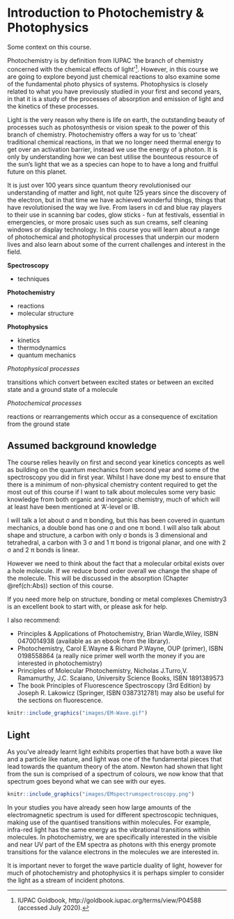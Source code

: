 # Introduction to Photochemistry & Photophysics {#ch:Intro}

Some context on this course.

Photochemistry is by definition from IUPAC ‘the branch of chemistry concerned with the chemical effects of light’^[IUPAC Goldbook, http://goldbook.iupac.org/terms/view/P04588 (accessed July 2020).]. However, in this course we are going to explore beyond just chemical reactions to also examine some of the fundamental photo physics of systems. Photophysics is closely related to what you have previously studied in your first and second years, in that it is a study of the processes of absorption and emission of light and the kinetics of these processes.

Light is the very reason why there is life on earth, the outstanding beauty of processes such as photosynthesis or vision speak to the power of this branch of chemistry. Photochemistry offers a way for us to ‘cheat’ traditional chemical reactions, in that we no longer need thermal energy to get over an activation barrier, instead we use the energy of a photon. It is only by understanding how we can best utilise the bounteous resource of the sun’s light that we as a species can hope to to have a long and fruitful future on this planet.

It is just over 100 years since quantum theory revolutionised our understanding of matter and light, not quite 125 years since the discovery of the electron, but in that time we have achieved wonderful things, things that have revolutionised the way we live. From lasers in cd and blue ray players to their use in scanning bar codes, glow sticks - fun at festivals, essential in emergencies, or more prosaic uses such as sun creams, self cleaning windows or display technology. In this course you will learn about a range of photochemical and photophysical processes that underpin our modern lives and also learn about some of the current challenges and interest in the field.

**Spectroscopy**

* techniques

**Photochemistry**

* reactions
* molecular structure

**Photophysics**

* kinetics
* thermodynamics
* quantum mechanics


*Photophysical processes*

transitions which convert between excited states or between an excited state and a ground state of a molecule

*Photochemical processes*

reactions or rearrangements which occur as a consequence of excitation from the ground state

## Assumed background knowledge

The course relies heavily on first and second year kinetics concepts as well as building on the quantum mechanics from second year and some of the spectroscopy you did in first year. Whilst I have done my best to ensure that there is a minimum of non-physical chemistry content required to get the most out of this course if I want to talk about molecules some very basic knowledge from both organic and inorganic chemistry, much of which will at least have been mentioned at 'A'-level or IB.

I will talk a lot about σ and π bonding, but this has been covered in quantum mechanics, a double bond has one σ and one π bond. I will also talk about shape and structure, a carbon with only σ bonds is 3 dimensional and tetrahedral, a carbon with 3 σ and 1 π bond is trigonal planar, and one with 2 σ and 2 π bonds is linear. 

However we need to think about the fact that a molecular orbital exists over a hole molecule. If we reduce bond order overall we change the shape of the molecule. This will be discussed in the absorption (Chapter \@ref(ch:Abs)) section of this course.

If you need more help on structure, bonding or metal complexes Chemistry3 is an excellent book to start with, or please ask for help.

I also recommend:

* Principles & Applications of Photochemistry, Brian Wardle,Wiley, ISBN 0470014938 (available as an ebook from the library).
* Photochemistry, Carol E.Wayne & Richard P.Wayne, OUP (primer), ISBN 0198558864 (a really nice primer well worth the money if you are interested in photochemistry)
* Principles of Molecular Photochemistry, Nicholas J.Turro,V. Ramamurthy, J.C. Scaiano, University Science Books, ISBN 1891389573
* The book Principles of Fluorescence Spectroscopy (3rd Edition) by Joseph R. Lakowicz (Springer, ISBN 0387312781) may also be useful for the sections on fluorescence.


```r
knitr::include_graphics("images/EM-Wave.gif")
```


## Light {#sec:Light}


As you’ve already learnt light exhibits properties that have both a wave like and a particle like nature, and light was one of the fundamental pieces that lead towards the quantum theory of the atom. Newton had shown that light from the sun is comprised of a spectrum of colours, we now know that that spectrum goes beyond what we can see with our eyes.

```r
knitr::include_graphics("images/EMspectrumspectroscopy.png")
```

In your studies you have already seen how large amounts of the electromagnetic spectrum is used for different spectroscopic techniques, making use of the quantised transitions within molecules. For example, infra-red light has the same energy as the vibrational transitions within molecules. In photochemistry, we are specifically interested in the visible and near UV part of the EM spectra as photons with this energy promote transitions for the valance electrons in the molecules we are interested in.

It is important never to forget the wave particle duality of light, however for much of photochemistry and photophysics it is perhaps simpler to consider the light as a stream of incident photons.

